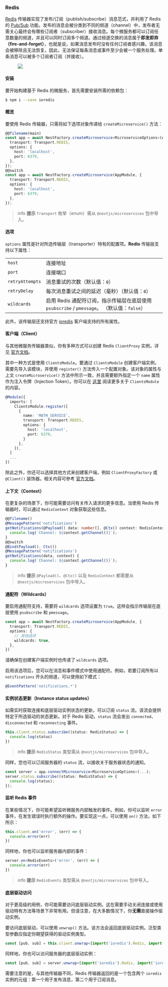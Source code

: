 ### Redis

[Redis](https://redis.io/) 传输器实现了发布/订阅（publish/subscribe）消息范式，并利用了 Redis 的 [Pub/Sub](https://redis.io/topics/pubsub) 功能。发布的消息会被分类到不同的频道（channel）中，发布者无需关心最终会有哪些订阅者（subscriber）接收消息。每个微服务都可以订阅任意数量的频道，并且可以同时订阅多个频道。通过频道交换的消息属于**即发即弃（fire-and-forget）**，也就是说，如果消息发布时没有任何订阅者感兴趣，该消息会被移除且无法恢复。因此，无法保证每条消息或事件至少会被一个服务处理。单条消息可以被多个订阅者订阅（并接收）。

<figure>
  <img class="illustrative-image" src="/assets/Redis_1.png" />
</figure>

#### 安装

要开始构建基于 Redis 的微服务，首先需要安装所需的依赖包：

```bash
$ npm i --save ioredis
```

#### 概览

要使用 Redis 传输器，只需将如下选项对象传递给 `createMicroservice()` 方法：

```typescript
@@filename(main)
const app = await NestFactory.createMicroservice<MicroserviceOptions>(AppModule, {
  transport: Transport.REDIS,
  options: {
    host: 'localhost',
    port: 6379,
  },
});
@@switch
const app = await NestFactory.createMicroservice(AppModule, {
  transport: Transport.REDIS,
  options: {
    host: 'localhost',
    port: 6379,
  },
});
```

> info **提示** `Transport` 枚举（enum）需从 `@nestjs/microservices` 包中导入。

#### 选项

`options` 属性是针对所选传输层（transporter）特有的配置项。<strong>Redis</strong> 传输层支持以下属性：

<table>
  <tr>
    <td>
      <code>host</code>
    </td>
    <td>连接地址</td>
  </tr>
  <tr>
    <td>
      <code>port</code>
    </td>
    <td>连接端口</td>
  </tr>
  <tr>
    <td>
      <code>retryAttempts</code>
    </td>
    <td>
      消息重试的次数（默认值：<code>0</code>）
    </td>
  </tr>
  <tr>
    <td>
      <code>retryDelay</code>
    </td>
    <td>
      每次消息重试之间的延迟（毫秒）（默认值：<code>0</code>）
    </td>
  </tr>
  <tr>
    <td>
      <code>wildcards</code>
    </td>
    <td>
      启用 Redis 通配符订阅，指示传输层在底层使用 <code>psubscribe</code> / <code>pmessage</code>。
      （默认值：<code>false</code>）
    </td>
  </tr>
</table>

此外，该传输层还支持官方 [ioredis](https://redis.github.io/ioredis/index.html#RedisOptions) 客户端支持的所有属性。

#### 客户端（Client）

与其他微服务传输器类似，你有多种方式可以创建 Redis `ClientProxy` 实例，详见 <a href="https://docs.nestjs.com/microservices/basics#client">官方文档</a>。

其中一种方式是使用 `ClientsModule`。要通过 `ClientsModule` 创建客户端实例，需要先导入该模块，并使用 `register()` 方法传入一个配置对象。该对象的属性与上文 `createMicroservice()` 方法中所示一致，并且需要额外指定一个 `name` 属性作为注入令牌（Injection Token）。你可以在 <a href="https://docs.nestjs.com/microservices/basics#client">这里</a> 阅读更多关于 `ClientsModule` 的内容。

```typescript
@Module({
  imports: [
    ClientsModule.register([
      {
        name: 'MATH_SERVICE',
        transport: Transport.REDIS,
        options: {
          host: 'localhost',
          port: 6379,
        }
      },
    ]),
  ]
  ...
})
```

除此之外，你还可以选择其他方式来创建客户端，例如 `ClientProxyFactory` 或 `@Client()` 装饰器。相关内容可参考 <a href="https://docs.nestjs.com/microservices/basics#client">官方文档</a>。

#### 上下文（Context）

在更复杂的场景下，你可能需要访问有关传入请求的更多信息。当使用 Redis 传输器时，可以通过 `RedisContext` 对象获取这些信息。

```typescript
@@filename()
@MessagePattern('notifications')
getNotifications(@Payload() data: number[], @Ctx() context: RedisContext) {
  console.log(`Channel: ${context.getChannel()}`);
}
@@switch
@Bind(Payload(), Ctx())
@MessagePattern('notifications')
getNotifications(data, context) {
  console.log(`Channel: ${context.getChannel()}`);
}
```

> info **提示** `@Payload()`、`@Ctx()` 以及 `RedisContext` 都需要从 `@nestjs/microservices` 包中导入。

#### 通配符（Wildcards）

要启用通配符支持，需要将 `wildcards` 选项设置为 `true`。这样会指示传输层在底层使用 `psubscribe` 和 `pmessage`。

```typescript
const app = await NestFactory.createMicroservice(AppModule, {
  transport: Transport.REDIS,
  options: {
    // 其他选项
    wildcards: true,
  },
})
```

请确保在创建客户端实例时也传递了 `wildcards` 选项。

启用该选项后，您可以在消息和事件模式中使用通配符。例如，若要订阅所有以 `notifications` 开头的频道，可以使用如下模式：

```typescript
@EventPattern('notifications.*')
```

#### 实例状态更新（Instance status updates）

如需实时获取连接和底层驱动实例状态的更新，可以订阅 `status` 流。该流会提供特定于所选驱动的状态更新。对于 Redis 驱动，`status` 流会发出 `connected`、`disconnected` 和 `reconnecting` 事件。

```typescript
this.client.status.subscribe((status: RedisStatus) => {
  console.log(status)
})
```

> info **提示** `RedisStatus` 类型需从 `@nestjs/microservices` 包中导入。

同样，您也可以订阅服务器的 `status` 流，以接收关于服务器状态的通知。

```typescript
const server = app.connectMicroservice<MicroserviceOptions>(...);
server.status.subscribe((status: RedisStatus) => {
  console.log(status);
});
```

#### 监听 Redis 事件

在某些情况下，你可能希望监听微服务内部触发的事件。例如，你可以监听 `error` 事件，在发生错误时执行额外的操作。要实现这一点，可以使用 `on()` 方法，如下所示：

```typescript
this.client.on('error', (err) => {
  console.error(err)
})
```

同样地，你也可以监听服务器内部的事件：

```typescript
server.on<RedisEvents>('error', (err) => {
  console.error(err)
})
```

> info **提示** `RedisEvents` 类型需从 `@nestjs/microservices` 包中导入。

#### 底层驱动访问

对于更高级的用例，你可能需要访问底层驱动实例。这在需要手动关闭连接或使用驱动特有方法等场景下非常有用。但请注意，在大多数情况下，你**无需**直接操作驱动实例。

要访问底层驱动，可以使用 `unwrap()` 方法。该方法会返回底层驱动实例。泛型类型参数应指定你期望获得的驱动实例类型。

```typescript
const [pub, sub] = this.client.unwrap<[import('ioredis').Redis, import('ioredis').Redis]>()
```

同样地，你也可以访问服务器的底层驱动实例：

```typescript
const [pub, sub] = server.unwrap<[import('ioredis').Redis, import('ioredis').Redis]>()
```

需要注意的是，与其他传输器不同，Redis 传输器返回的是一个包含两个 `ioredis` 实例的元组：第一个用于发布消息，第二个用于订阅消息。
